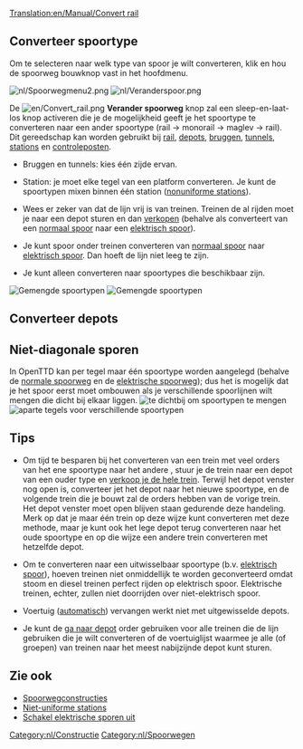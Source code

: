 [[Translation:en/Manual/Convert rail]]
{{nl/Tutorial}}

==Converteer spoortype==
Om te selecteren naar welk type van spoor je wilt converteren, klik en hou de spoorweg bouwknop vast in het hoofdmenu. 

[[File:nl/Spoorwegmenu2.png|left|frame]] [[File:nl/Veranderspoor.png|none|frame]]

De [[File:en/Convert rail.png]] '''Verander spoorweg''' knop zal een sleep-en-laat-los knop activeren die je de mogelijkheid geeft je het spoortype te converteren naar een ander spoortype (rail -> monorail -> maglev -> rail). Dit gereedschap kan worden gebruikt bij [[nl/Manual/Bouw sporen|rail]], [[nl/Manual/Depots bouwen|depots]], [[nl/Manual/Bruggen bouwen|bruggen]], [[nl/Manual/Tunnels|tunnels]], [[nl/Manual/Stations|stations]] en [[nl/Manual/Controleposten|controleposten]].

* Bruggen en tunnels: kies één zijde ervan.

* Station: je moet elke tegel van een platform converteren. Je kunt de spoortypen mixen binnen één station ([[nl/Archive/Manual/Settings/Niet-uniforme stations|nonuniforme stations]]).

* Wees er zeker van dat de lijn vrij is van treinen. Treinen de al rijden moet je naar een depot  sturen en dan [[nl/Manual/Treinen kopen en verkopen#hoe-verkoop-verwijder-ik-treinen|verkopen]] (behalve als converteert van een [[nl/Manual/Base Set/Spoorwegen|normaal spoor]] naar een [[nl/Manual/Base Set/Geëlektrificeerde spoorwegen|elektrisch spoor]]).

* Je kunt spoor onder treinen converteren van [[nl/Manual/Base Set/Spoorwegen|normaal spoor]] naar [[nl/Manual/Base Set/Geëlektrificeerde spoorwegen|elektrisch spoor]]. Dan hoeft de lijn niet leeg te zijn.

* Je kunt alleen converteren naar spoortypes die beschikbaar zijn.
[[File:en/Convert station.png|left|frame|Gemengde spoortypen]]
[[File:en/Convert rail tunnel.png|none|frame|Gemengde spoortypen]]
{{en/-}}

==Converteer depots==
{{nl/Opmerking|Alleen lege [[nl/Manual/Depots|depots]] kunnen worden geconverteerd (tenzij het spoortype uitwisselbaar is)}}


==Niet-diagonale sporen==
In OpenTTD kan per tegel maar één spoortype worden aangelegd (behalve de [[nl/Manual/Base Set/Spoorwegen|normale spoorweg]] en de [[nl/Manual/Base Set/Geëlektrificeerde spoorwegen|elektrische spoorweg]]); dus het is mogelijk dat je het spoor eerst moet ombouwen als je verschillende spoorlijnen wilt mengen die dicht bij elkaar liggen.
[[File:en/Convert rail close.png|left|frame|te dichtbij om spoortypen te mengen]]
[[File:en/Convert rail good.png|none|frame|aparte tegels voor verschillende spoortypen]] 
{{en/-}}

==Tips==
* Om tijd te besparen bij het converteren van een trein met veel orders van het ene spoortype naar het andere , stuur je de trein naar een depot van een ouder type en [[en/Manual/Sell entire train|verkoop je de hele trein]]. Terwijl het depot venster nog open is, converteer jet het depot naar het nieuwe spoortype, en de volgende trein die je bouwt zal de orders hebben van de vorige trein. Het depot venster moet open blijven staan gedurende deze handeling. Merk op dat je maar één trein op deze wijze kunt converteren met deze methode, maar je kunt ook het lege depot terug converteren naar het oude spoortype en op die wijze een andere trein converteren met hetzelfde depot.

* Om te converteren naar een uitwisselbaar spoortype (b.v. [[nl/Manual/Base Set/Geëlektrificeerde spoorwegen|elektrisch spoor]]), hoeven treinen niet onmiddellijk te worden geconverteerd omdat stoom en diesel treinen perfect rijden op elektrisch spoor.  Elektrische treinen, echter, zullen niet doorrijden over niet-elektrisch spoor.

* Voertuig ([[nl/Manual/Voertuig vervangen|automatisch]]) vervangen werkt niet met uitgewisselde depots.

* Je kunt de [[nl/Manual/Orders|ga naar depot]] order gebruiken voor alle treinen die de lijn gebruiken die je wilt converteren of de voertuiglijst waarmee je alle (of groepen) van treinen naar het meest nabijzijnde depot kunt sturen.

==Zie ook==
*[[nl/Manual/Spoorwegconstructies|Spoorwegconstructies]]
*[[nl/Archive/Manual/Settings/Niet-uniforme stations|Niet-uniforme stations]]
*[[en/Archive/Manual/Settings/Advanced Settings/Vehicles|Schakel elektrische sporen uit]]

[[Category:nl/Constructie]]
[[Category:nl/Spoorwegen]]